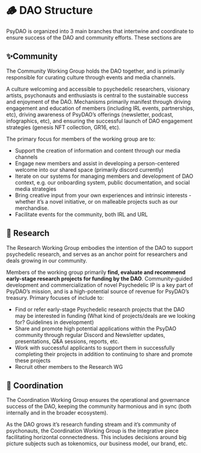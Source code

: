 # 🪵 DAO Structure

PsyDAO is organized into 3 main branches that intertwine and coordinate to ensure success of the DAO and community efforts. These sections are

## ✨Community

The Community Working Group holds the DAO together, and is primarily responsible for curating culture through events and media channels.

A culture welcoming and accessible to psychedelic researchers, visionary artists, psychonauts and enthusiasts is central to the sustainable success and enjoyment of the DAO. Mechanisms primarily manifest through driving engagement and education of members (including IRL events, partnerships, etc), driving awareness of PsyDAO’s offerings (newsletter, podcast, infographics, etc), and ensuring the successful launch of DAO engagement strategies (genesis NFT collection, GR16, etc).

The primary focus for members of the working group are to:

- Support the creation of information and content through our media channels
- Engage new members and assist in developing a person-centered welcome into our shared space (primarily discord currently)
- Iterate on our systems for managing members and development of DAO context, e.g. our onboarding system, public documentation, and social media strategies
- Bring creative input from your own experiences and intrinsic interests - whether it’s a novel initiative, or on malleable projects such as our merchandise.
- Facilitate events for the community, both IRL and URL

## 🍄 Research

The Research Working Group embodies the intention of the DAO to support psychedelic research, and serves as an anchor point for researchers and deals growing in our community.

Members of the working group primarily **find, evaluate and recommend early-stage research projects for funding by the DAO**. Community-guided development and commercialization of novel Psychedelic IP is a key part of PsyDAO’s mission, and is a high-potential source of revenue for PsyDAO’s treasury. Primary focuses of include to:

- Find or refer early-stage Psychedelic research projects that the DAO may be interested in funding (What kind of projects/deals are we looking for? Guidelines in development)
- Share and promote high potential applications within the PsyDAO community through regular Discord and Newsletter updates, presentations, Q&A sessions, reports, etc.
- Work with successful applicants to support them in successfully completing their projects in addition to continuing to share and promote these projects
- Recruit other members to the Research WG

## 🌳 Coordination

The Coordination Working Group ensures the operational and governance success of the DAO, keeping the community harmonious and in sync (both internally and in the broader ecosystem).

As the DAO grows it’s research funding stream and it’s community of psychonauts, the Coordination Working Group is the integrative piece facilitating horizontal connectedness. This includes decisions around big picture subjects such as tokenomics, our business model, our brand, etc.